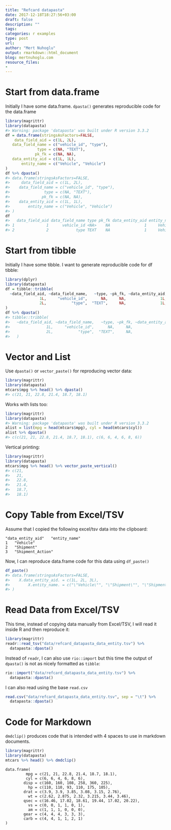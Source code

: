 ```yaml
---
title: "Refcard datapasta"
date: 2017-12-18T18:27:56+03:00 
draft: false
description: ""
tags:
categories: r examples
type: post
url:
author: "Mert Nuhoglu"
output: rmarkdown::html_document
blog: mertnuhoglu.com
resource_files:
-
---
```


# Start from data.frame

Initially I have some data.frame. `dpasta()` generates reproducible code for the data.frame

``` r
library(magrittr)
library(datapasta)
#> Warning: package 'datapasta' was built under R version 3.3.2
df = data.frame(stringsAsFactors=FALSE,
    data_field_aid = c(1L, 2L),
   data_field_name = c("vehicle_id", "type"),
              type = c(NA, "TEXT"),
             pk_fk = c(NA, NA),
   data_entity_aid = c(1L, 1L),
       entity_name = c("Vehicle", "Vehicle")
)
df %>% dpasta()
#> data.frame(stringsAsFactors=FALSE,
#>     data_field_aid = c(1L, 2L),
#>    data_field_name = c("vehicle_id", "type"),
#>               type = c(NA, "TEXT"),
#>              pk_fk = c(NA, NA),
#>    data_entity_aid = c(1L, 1L),
#>        entity_name = c("Vehicle", "Vehicle")
#> )
df
#>   data_field_aid data_field_name type pk_fk data_entity_aid entity_name
#> 1              1      vehicle_id <NA>    NA               1     Vehicle
#> 2              2            type TEXT    NA               1     Vehicle
```

# Start from tibble

Initially I have some tibble. I want to generate reproducible code for df tibble:

``` r
library(dplyr)
library(datapasta)
df = tibble::tribble(
  ~data_field_aid, ~data_field_name,   ~type, ~pk_fk, ~data_entity_aid, ~entity_name,
               1L,     "vehicle_id",      NA,     NA,               1L,    "Vehicle",
               2L,           "type",  "TEXT",     NA,               1L,    "Vehicle"
)
df %>% dpasta()
#> tibble::tribble(
#>   ~data_field_aid, ~data_field_name,   ~type, ~pk_fk, ~data_entity_aid, ~entity_name,
#>                1L,     "vehicle_id",      NA,     NA,               1L,    "Vehicle",
#>                2L,           "type",  "TEXT",     NA,               1L,    "Vehicle"
#>   )
```

# Vector and List

Use `dpasta()` or `vector_paste()` for reproducing vector data:

``` r
library(magrittr)
library(datapasta)
mtcars$mpg %>% head() %>% dpasta()
#> c(21, 21, 22.8, 21.4, 18.7, 18.1)
```

Works with lists too:

``` r
library(magrittr)
library(datapasta)
#> Warning: package 'datapasta' was built under R version 3.3.2
alist = list(mpg = head(mtcars$mpg), cyl = head(mtcars$cyl))
alist %>% dpasta()
#> c(c(21, 21, 22.8, 21.4, 18.7, 18.1), c(6, 6, 4, 6, 8, 6))
```

Vertical printing:

``` r
library(magrittr)
library(datapasta)
mtcars$mpg %>% head() %>% vector_paste_vertical()
#> c(21,
#>   21,
#>   22.8,
#>   21.4,
#>   18.7,
#>   18.1)
```

# Copy Table from Excel/TSV

Assume that I copied the following excel/tsv data into the clipboard:

    "data_entity_aid"	"entity_name"
    1	"Vehicle"
    2	"Shipment"
    3	"Shipment_Action"

Now, I can reproduce data.frame code for this data using `df_paste()`

``` r
df_paste()
#> data.frame(stringsAsFactors=FALSE,
#>    X.data_entity_aid. = c(1L, 2L, 3L),
#>        X.entity_name. = c("\"Vehicle\"", "\"Shipment\"", "\"Shipment_Action\"")
#> )
```

# Read Data from Excel/TSV

This time, instead of copying data manually from Excel/TSV, I will read it inside R and then reproduce it:

``` r
library(magrittr)
readr::read_tsv("data/refcard_datapasta_data_entity.tsv") %>%
  datapasta::dpasta()
``` 

Instead of `readr`, I can also use `rio::import` but this time the output of `dpasta()` is not as nicely formatted as `tibble`:

``` r
rio::import("data/refcard_datapasta_data_entity.tsv") %>%
  datapasta::dpasta()
``` 

I can also read using the base `read.csv`

``` r
read.csv("data/refcard_datapasta_data_entity.tsv", sep = "\t") %>%
  datapasta::dpasta()
``` 

# Code for Markdown

`dmdclip()` produces code that is intended with 4 spaces to use in markdown documents.

``` r
library(magrittr)
library(datapasta)
mtcars %>% head() %>% dmdclip()
```

    data.frame(
             mpg = c(21, 21, 22.8, 21.4, 18.7, 18.1),
             cyl = c(6, 6, 4, 6, 8, 6),
            disp = c(160, 160, 108, 258, 360, 225),
              hp = c(110, 110, 93, 110, 175, 105),
            drat = c(3.9, 3.9, 3.85, 3.08, 3.15, 2.76),
              wt = c(2.62, 2.875, 2.32, 3.215, 3.44, 3.46),
            qsec = c(16.46, 17.02, 18.61, 19.44, 17.02, 20.22),
              vs = c(0, 0, 1, 1, 0, 1),
              am = c(1, 1, 1, 0, 0, 0),
            gear = c(4, 4, 4, 3, 3, 3),
            carb = c(4, 4, 1, 1, 2, 1)
    )

